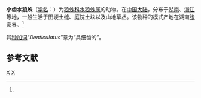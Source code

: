 {{Speciesbox
| genus = Pirata
| species = denticulatus
| authority = (Lui, 1987)<ref name='id13923'>{{cite web| url =http://www.bioinfo.cn/db05/BjdwSpecies.php?action=view&id=13923| title =小齿水狼蛛| work =《中国动物物种编目数据库》| publisher =中国科学院微生物研究所| author =中国科学院动物研究所| accessdate =2009-04-28| deadurl =yes| archiveurl =https://web.archive.org/web/20160305072828/http://www.bioinfo.cn/db05/BjdwSpecies.php?action=view&id=13923| archivedate =2016-03-05}}</ref>
}}

'''小齿水狼蛛'''（[[学名|学名]]：{{lang|la|''Pirata denticulatus''}}）为[[狼蛛科|狼蛛科]][[水狼蛛属|水狼蛛属]]的动物。在[[中国大陆|中国大陆]]，分布于[[湖南|湖南]]、[[浙江|浙江]]等地，一般生活于田埂土缝、庭院土块以及山地草丛。该物种的模式产地在湖南[[张家界|张家界]]。<ref name='id13923'/>

其[[种加词|种加词]]“''Denticulatus''”意为“具细齿的”。

== 参考文献 ==
{{reflist}}

{{Taxonbar|from=Q2438913}}

[[Category:水狼蛛属|X]]
[[Category:1987年描述的动物|X]]


{{蜘蛛小作品}}